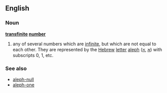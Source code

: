 ==English==
===Noun===
'''[[transfinite]] [[number]]'''
{{wikipedia}}
#{{mathematics}} any of several numbers which are [[infinite]], but which are not equal to each other. They are represented by the [[Hebrew]] [[letter]] [[aleph]] ([[ℵ]], [[א]]) with subscripts 0, 1, etc.

===See also===
*[[aleph-null]]
*[[aleph-one]]